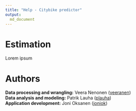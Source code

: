 ```yaml
---
title: "Help - Citybike predictor"
output: 
  md_document
---
```


# Estimation

Lorem ipsum



# Authors

**Data processing and wrangling:** Veera Nenonen ([veeranen](https://github.com/veeranen))  
**Data analysis and modeling:** Patrik Lauha ([plauha](https://github.com/plauha))  
**Application development:** Joni Oksanen ([joniok](https://github.com/joniok))  

